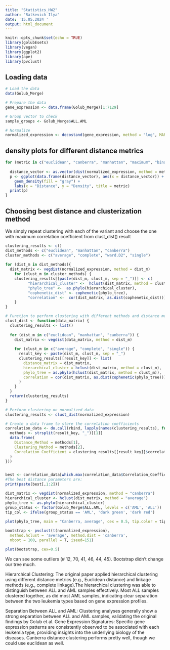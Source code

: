 ---
title: "Statistics_HW2"
author: "Ratkevich Ilya"
date: '15.05.2024 '
output: html_document
---

```{r setup, include=FALSE}
knitr::opts_chunk$set(echo = TRUE)
library(golubEsets)
library(vegan)
library(ggplot2)
library(ape)
library(pvclust)
```

## Loading data

```{r}
# Load the data
data(Golub_Merge)

# Prepare the data
gene_expression <- data.frame(Golub_Merge)[1:7129]

# Group vector to check
sample_groups <- Golub_Merge$ALL.AML

# Normalize
normalized_expression <- decostand(gene_expression, method = "log", MARGIN = 2)
```

## density plots for different distance metrics

```{r}
for (metric in c("euclidean", "canberra", "manhattan", "maximum", "binary", "minkowski")) {
  
  distance_vector <- as.vector(dist(normalized_expression, method = metric))
  p <- ggplot(data.frame(distance_vector), aes(x = distance_vector)) +
    geom_density(fill = "gray") +  
    labs(x = "Distance", y = "Density", title = metric)
  print(p)
}
```

## Choosing best distance and clusterization method

We simply repeat clustering with each of the variant and choose the one with maximum correlation coefficient from clust_dist() result

```{r}
clustering_results <- c()
dist_methods <- c("euclidean", "manhattan", "canberra")
cluster_methods <- c("average", "complete", "ward.D2", "single")
  
for (dist_m in dist_methods){
  dist_matrix <- vegdist(normalized_expression, method = dist_m)
    for (clust_m in cluster_methods) {
    clustering_results[[paste(dist_m, clust_m, sep = "_")]] <- c(
          "hierarchical_cluster" <-  hclust(dist_matrix, method = clust_m),
          "phylo_tree" <-  as.phylo(hierarchical_cluster),
          "cophenetic_dist" <- cophenetic(phylo_tree),
          "correlation" <-  cor(dist_matrix, as.dist(cophenetic_dist)))
    }
}
```

```{r}
# Function to perform clustering with different methods and distance metrics
clust_dist <- function(data_matrix) {
  clustering_results <- list()
  
  for (dist_m in c("euclidean", "manhattan", "canberra")) {
    dist_matrix <- vegdist(data_matrix, method = dist_m)
    
    for (clust_m in c("average", "complete", "single")) {
      result_key <- paste(dist_m, clust_m, sep = "_")
      clustering_results[[result_key]] <- list(
        distance_matrix = dist_matrix,
        hierarchical_cluster = hclust(dist_matrix, method = clust_m),
        phylo_tree = as.phylo(hclust(dist_matrix, method = clust_m)),
        correlation = cor(dist_matrix, as.dist(cophenetic(phylo_tree)))
      )
    }
  }
  return(clustering_results)
}

# Perform clustering on normalized data
clustering_results <- clust_dist(normalized_expression)

# Create a data frame to store the correlation coefficients
correlation_data <- do.call(rbind, lapply(names(clustering_results), function(result_key) {
  methods <- strsplit(result_key, "_")[[1]]
  data.frame(
    Distance_Method = methods[1],
    Clustering_Method = methods[2],
    Correlation_Coefficient = clustering_results[[result_key]]$correlation
  )
}))


best <- correlation_data[which.max(correlation_data$Correlation_Coefficient), ]
#The best distance parameters are:
print(paste(best[,1:2]))
```


```{r}
dist_matrix <- vegdist(normalized_expression, method = "canberra")
hierarchical_cluster <- hclust(dist_matrix, method = "average")
phylo_tree <- as.phylo(hierarchical_cluster)
group_status <- factor(Golub_Merge$ALL.AML, levels = c('AML', 'ALL'))
tip_col <- ifelse(group_status == 'AML', 'dark green', 'dark red')
  
plot(phylo_tree, main = "Canberra, average", cex = 0.5, tip.color = tip_col)
```


```{r}
bootstrap <- pvclust(t(normalized_expression),
  method.hclust = 'average', method.dist = 'canberra',
  nboot = 100, parallel = T, iseed=151)

plot(bootstrap, cex=0.5)
```

We can see some outliers (# 12, 70, 41, 46, 44, 45). Bootstrap didn't change our tree much.

Hierarchical Clustering: The original paper applied hierarchical clustering using different distance metrics (e.g., Euclidean distance) and linkage methods (e.g., complete linkage).The hierarchical clustering was able to distinguish between ALL and AML samples effectively. Most ALL samples clustered together, as did most AML samples, indicating clear separation between the two leukemia types based on gene expression profiles.


Separation Between ALL and AML: Clustering analyses generally show a strong separation between ALL and AML samples, validating the original findings by Golub et al.
Gene Expression Signatures: Specific gene expression patterns are consistently observed to be associated with each leukemia type, providing insights into the underlying biology of the diseases. Canberra distance clustering performs pretty well, though we could use euclidean as well.
